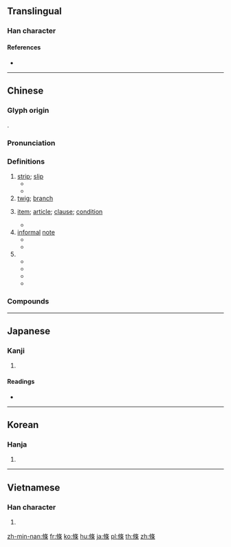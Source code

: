 {{character info/new}}
{{also|条}}
==Translingual==

===Han character===
{{Han char|rn=75|rad=木|as=07|sn=11|four=28294|canj=OLOD|ids=⿸攸木}}

====References====
* {{Han ref|kx=0529.140|dkj=14859|dj=0917.240|hdz=10176.020|uh=689D|ud=26781|bh=B1F8|bd=45560}}

----

==Chinese==
{{zh-forms|s=条}}

===Glyph origin===
{{Han etym}}
{{Han compound|攸|木|ls=psc|c1=p|c2=s}}.

===Pronunciation===
{{zh-pron
|m=tiáo,er=y
|m-s=tiao2
|c=tiu4,tiu5
|h=pfs=thiàu
|md=dèu
|mn=tiâu/tw,xm:liâu
|mn_note=tiâu - literary; liâu - vernacular
|w=3diau
|mc=y
|oc=y
|cat=n
}}

===Definitions===
{{zh-hanzi}}

# [[strip]]; [[slip]]
#* {{zh-x|一 張 紙 條|a slip of paper}}
#* {{zh-x|我 的 朋友 把 他 的 地址 和 電話 號碼 寫 在 一 張 紙 條 上。|My friend wrote down his address and telephone number on a slip of paper.}}
# [[twig]]; [[branch]]
# {{lb|zh|of law or treaty}} [[item]]; [[article]]; [[clause]]; [[condition]]
#* {{zh-x|第 三-十-七 '''條''' 郵政 服務 人員 犯 前 '''條''' 之 罪 或 刑法 第 二-百-零-二 '''條''' 或 第 二-百-零-四 '''條''' 關於 郵票 之 罪 者，加 重 其 刑 至 二 分 之 一。|'''Article''' 37 When postal employees commit crimes mentioned in the preceding '''article''' or '''Article''' 202 or '''Article''' 204 of the Criminal Code with respect to postage stamps, the prison terms shall be increased by one-half.}}
# [[informal]] [[note]]
#* {{zh-x|病假條|certificate for sick leave}}
#* {{zh-x|廚房 裡 我 發現 他 留 了 張 條|In the kitchen I find a note from him.}}
# {{zh-classifier|[[long]] and [[thin]] object or [[animal]]}}
#* {{zh-x|一 條 紅 魚|a red fish}}
#* {{zh-x|一 條 蛇|a snake}}
#* {{zh-x|一 條 路|a road}}
#* {{zh-x|一 條 河|a river}}

===Compounds===
{{zh-der|粉條子|藥艾條|記憶條|友好條約|信條|借條|千條萬端|倡條|口條|二十一條|必要條件|一條提|報條|一條腿兒|姓名條例|尼斯信條|慢條斯禮|慢條斯理|慢條廝禮|回條|北京條約|兌條|律條|一條心|便條|井井有條|一條腸子|天條|帝王條款|工作條件|屏條|勞動條件|布條|對等條約|和平條約|伊犁條約|封條|一條龍|出條子|一條藤兒|同條共貫|太空條約|冶葉倡條|四壁蕭條|壓條法|字條|中條山|帶條的|慢條絲禮|基礎條約|一條鞭|倡條冶葉|商品條碼|千足港條|叫條子|先決條件|南京條約|千條萬緒|壓條|便條紙|木條|條理不清|條理|條兒|條碼|有機線條|條約|無條件|條規|條達|條條框框|枝條|條屏|條貫|沿條兒|條案|條奏|條分縷晰|批條|抽條|白條|法條|柳條|條理井然|條件句|星條旗|條目|有條不紊|條播|璦琿條約|條例|條紋|條道|條件刺激|條凳|春條兒|桁條|沒皮條|條分縷析|條據|發條|教條主義|條暢|皮條艇|皮條|油條|王條|條記|條幅|條形圖|皮條客|教條|條脫|焊條|插條|戒條|科條|漫條斯理|條陳|爐條|條風|條件|柔條|條頓|條理分明|條款|條文|條支|條對|條子|條列|條件反射|條桑育|析縷分條|條金|拉皮條|有條有理|條施|白條豬|氈條|收條|頭條|老油條|辭條|蜚條|苗條|蘭玉蕭條|紙條|線條|蒜條金|藤條|豆條|華僑條款|風不鳴條|虎門條約|黃金條款|經濟蕭條|篾條|精赤條條|領條兒|蕭條|臨時條款|長條圖|筍條|風雨蕭條|齒條|麵條|鴨條|鳴條|馬關條約|黃埔條約|長條兒|頭條新聞|肋條|雪條|附帶條款|通商條約|金條|門檻條款|鏈條|鋼條|銀條菜|鉛條|金科玉條|詞條|通條樹|通條|輻條|身後蕭條|路條|赤條精光|赤條條|落日條款|規條|間條掃描|荊條|薯條|粉條|蒜條|粗線條}}

----

==Japanese==

===Kanji===
{{ja-kanji|grade=|rs=木07}}

# {{defn|lang=ja|sort=木07}}

====Readings====
* {{ja-readings|goon=[[じょう]] (jō)|kanon=[[ちょう]] (chō)|on=[[でき]] (deki)|kun=[[えだ]] (eda), [[すじ]] (suji)}}

----

==Korean==

===Hanja===
{{ko-hanja|hangeul=조|eumhun=|rv=jo|mr=cho|y=co}}

# {{defn|lang=ko|sort=木07}}

----

==Vietnamese==

===Han character===
{{vi-hantu|[[điều]], [[huy]]|rs=木07}}

# {{defn|lang=vi|sort=木07}}

[[zh-min-nan:條]]
[[fr:條]]
[[ko:條]]
[[hu:條]]
[[ja:條]]
[[pl:條]]
[[th:條]]
[[zh:條]]